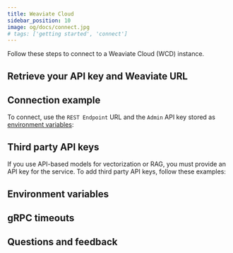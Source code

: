 ```yaml
---
title: Weaviate Cloud
sidebar_position: 10
image: og/docs/connect.jpg
# tags: ['getting started', 'connect']
---
```




Follow these steps to connect to a Weaviate Cloud (WCD) instance.

## Retrieve your API key and Weaviate URL


<RetrieveAPIKeys/>

## Connection example

To connect, use the `REST Endpoint` URL and the `Admin` API key stored as [environment variables](#environment-variables):

<Tabs groupId="languages">
<TabItem value="py4" label="Python Client v4">
   <FilteredTextBlock
     text={PyCodeV4}
     startMarker="# START APIKeyWCD"
     endMarker="# END APIKeyWCD"
     language="py"
   />
</TabItem>
<TabItem value="py3" label="Python Client v3">
   <FilteredTextBlock
     text={PyCodeV3}
     startMarker="# START APIKeyWCD"
     endMarker="# END APIKeyWCD"
     language="pyv3"
   />
</TabItem>
<TabItem value="ts3" label="JS/TS Client v3">
   <FilteredTextBlock
     text={TsCodeV3}
     startMarker="// START APIKeyWCD"
     endMarker="// END APIKeyWCD"
     language="js"
   />
</TabItem>
<TabItem value="ts2" label="JS/TS Client v2">
   <FilteredTextBlock
     text={TsCodeV2}
     startMarker="// START APIKeyWCD"
     endMarker="// END APIKeyWCD"
     language="tsv2"
   />
</TabItem>
<TabItem value="go" label="Go">
   <FilteredTextBlock
     text={GoCode}
     startMarker="// START APIKeyWCD"
     endMarker="// END APIKeyWCD"
     language="py"
   />
</TabItem>
<TabItem value="java" label="Java">
   <FilteredTextBlock
     text={JavaCode}
     startMarker="// START APIKeyWCD"
     endMarker="// END APIKeyWCD"
     language="py"
   />
</TabItem>
<TabItem value="shell" label="cURL">
   <FilteredTextBlock
     text={ShellCode}
     startMarker="# START APIKeyWCD"
     endMarker="# END APIKeyWCD"
     language="shell"
   />
</TabItem>
</Tabs>

## Third party API keys

If you use API-based models for vectorization or RAG, you must provide an API key for the service. To add third party API keys, follow these examples:

<Tabs groupId="languages">
<TabItem value="py4" label="Python Client v4">
   <FilteredTextBlock
     text={PyCodeV4}
     startMarker="# START ThirdPartyAPIKeys"
     endMarker="# END ThirdPartyAPIKeys"
     language="py"
   />
</TabItem>
<TabItem value="py3" label="Python Client v3">
   <FilteredTextBlock
     text={PyCodeV3}
     startMarker="# START ThirdPartyAPIKeys"
     endMarker="# END ThirdPartyAPIKeys"
     language="pyv3"
   />
</TabItem>
<TabItem value="ts3" label="JS/TS Client v3">
   <FilteredTextBlock
     text={TsCodeV3}
     startMarker="// START ThirdPartyAPIKeys"
     endMarker="// END ThirdPartyAPIKeys"
     language="js"
   />
</TabItem>
<TabItem value="ts2" label="JS/TS Client v2">
   <FilteredTextBlock
     text={TsCodeV2}
     startMarker="// START ThirdPartyAPIKeys"
     endMarker="// END ThirdPartyAPIKeys"
     language="tsv2"
   />
</TabItem>
<TabItem value="go" label="Go">
   <FilteredTextBlock
     text={GoCode}
     startMarker="// START ThirdPartyAPIKeys"
     endMarker="// END ThirdPartyAPIKeys"
     language="py"
   />
</TabItem>
<TabItem value="java" label="Java">
   <FilteredTextBlock
     text={JavaCode}
     startMarker="// START ThirdPartyAPIKeys"
     endMarker="// END ThirdPartyAPIKeys"
     language="java"
   />
</TabItem>
<TabItem value="shell" label="cURL">
   <FilteredTextBlock
     text={ShellCode}
     startMarker="# START ThirdPartyAPIKeys"
     endMarker="# END ThirdPartyAPIKeys"
     language="shell"
   />
</TabItem>
</Tabs>

## Environment variables


<EnvVarsHowto/>

## gRPC timeouts


<GRPCTimeoutIntro/>


<GRPCTimeouts/>

## Questions and feedback


<DocsFeedback/>
